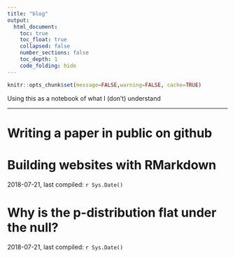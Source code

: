 ```yaml
---
title: "blog"
output:
  html_document:
    toc: true
    toc_float: true
    collapsed: false
    number_sections: false
    toc_depth: 1
    code_folding: hide
---
```


```r
knitr::opts_chunk$set(message=FALSE,warning=FALSE, cache=TRUE)
```

Using this as a notebook of what I (don't) understand

--------------------------

# Writing a paper in public on github

# Building websites with RMarkdown

2018-07-21, last compiled: `r Sys.Date()`

# Why is the p-distribution flat under the null? {#flatp}

2018-07-21, last compiled: `r Sys.Date()`
